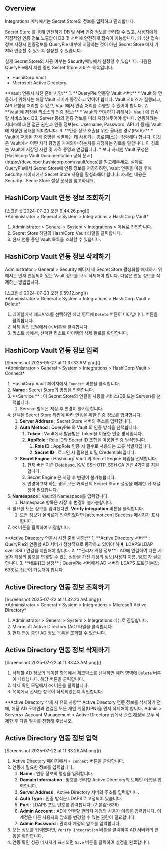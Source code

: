 
## Overview
Integrations 메뉴에서는 Secret Store의 정보를 입력하고 관리합니다.

Secret Store 를 통해 안전하게 DB 및 서버 인증 정보를 관리할 수 있고, 사용자에게 직접적인 인증 정보 노출없이 DB 및 서버에 안전하게 접속이 가능합니다. 커넥션 접속 정보 저장시 인증정보를 QueryPie 내부에 저장하는 것이 아닌 Secret Store 에서 가져와 인증할 수 있도록 설정할 수 있습니다.

실제 Secret Store의 사용 여부는 Security메뉴에서 설정할 수 있습니다. 다음은 QueryPie에서 지원 중인 Secret Store 서비스 목록입니다.

* HashiCorp Vault
* Microsoft Active Directory

<Callout type="info">
**Vault 연동시 사전 준비 사항:** 
1. **QueryPie 연동할 Vault 서버:**
    * Vault 와 연동하기 위해서는 해당 Vault 서버가 동작하고 있어야 합니다. Vault 서비스가 실행되고, API 요청을 처리할 수 있고, Vault에서 인증 처리를 수행할 수 있어야 합니다.
2. **Vault에 저장된 리소스의 인증 정보:**
    * Vault와 연동하기 위해서는 Vault 에 접속할 서비스(ex. DB, Server 등)의 인증 정보를 미리 저장해두어야 합니다. 연동하려는 서비스에 대한 접근 권한과 인증 정보(ex. Username, Password, API 키 등)을 Vault에 저장한 상태를 의미합니다.
3. **인증 정보 호출을 위한 올바른 경로(Path):**
    * Vault에 저장된 자격 증명을 식별하는 데 사용되는 경로(패스)는 정확해야 합니다. 이것은 Vault에서 어떤 자격 증명을 가져와야 하는지를 지정하는 경로를 말합니다. 이 경로는 Vault에 저장된 자원 및 자격 증명과 연결됩니다.
* 보다 자세한 Vault 구성은 [Hashicorp Vault Documentation 공식 문서](https://developer.hashicorp.com/vault/docs)를 참고해주세요.
</Callout>

<Callout type="important">
실제로 QueryPie에서 Secret Store에 인증 정보를 저장하려면, Vault 연동을 마친 후에 Security 페이지에서 Secret Store 사용을 활성화해야 합니다. 자세한 내용은 Security l Secre Store 설정 문서를 참고하세요. 
</Callout>

## HashiCorp Vault 연동 정보 조회하기
<p align="center">
<div>[스크린샷 2024-07-23 오전 9.44.26.png]()</div>
*Administrator &gt; General &gt; System &gt; Integrations &gt; HashiCorp Vault*
</p>

1. Administrator &gt; General &gt; System &gt; Integrations &gt; 메뉴로 진입합니다.
2. Secret Store 하단의 HashiCorp Vault 타일을 클릭합니다.
3. 현재 연동 중인 Vault 목록을 조회할 수 있습니다.

## HashiCorp Vault 연동 정보 삭제하기
Administrator &gt; General &gt; Security 페이지 내 Secret Store 활성화를 해제하기 위해서는 먼저 연동되어 있는 Vault 정보를 모두 삭제해야 합니다. 다음은 연동 정보를 삭제하는 방법입니다.

<p align="center">
<div>[스크린샷 2024-07-23 오전 9.59.12.png]()</div>
*Administrator &gt; General &gt; System &gt; Integrations &gt; HashiCorp Vault &gt; Delete*
</p>

1. 테이블에서 체크박스를 선택하면 헤더 영역에 `Delete` 버튼이 나타납니다. 버튼을 클릭합니다.
2. 삭제 확인 모달에서 `OK` 버튼을 클릭합니다.
3. 리스트 상에서, 선택한 리스트 아이템의 삭제 완료를 확인합니다.

## HashiCorp Vault 연동 정보 입력
<p align="center">
<div>[Screenshot 2025-05-27 at 11.37.33 AM.png]()</div>
*Administrator &gt; General &gt; System &gt; Integrations &gt; HashiCorp Vault &gt; Connect*
</p>

1. HashiCorp Vault 페이지에서 `Connect` 버튼을 클릭합니다.
2. **Name**  : Secret Store의 명칭을 입력합니다.
3. **Service ** : 이 Secret Store의 연결을 사용할 서비스(DB 또는 Server)를 선택합니다.
    1. Service 항목은 저장 후 변경이 불가능합니다.
4. 선택된 Secret Store 타입에 따라 연동을 위한 인증 정보를 입력합니다.
    1. **Server Address**  : Secret Store 서버의 주소를 입력합니다.
    2. **Auth Method**  : QueryPie 와 Vault 의 인증 방식을 선택합니다.
        1. **Token**  : Vault에서 발급받은 Token을 이용한 인증 방식입니다.
        2. **AppRole**  : Role ID와 Secret ID 조합을 이용한 인증 방식입니다.
            1. **Role ID**  : AppRole 인증 시 필수로 사용되는 고유 식별자입니다.
            2. **Secret ID**  : 로그인 시 필요한 비밀 Credentials입니다.
    3. **Secret Engine**  : Hashicorp Vault 의 Secret Engine 타입을 선택합니다.
        1. 현재 버전 기준 Database, K/V, SSH OTP, SSH CA 엔진 4가지를 지원합니다.
        2. Secret Engine 은 저장 후 변경이 불가능합니다.
        3. 변경하고자 하는 경우 모든 커넥션의 Secret Store 설정을 해제한 뒤 재설정이 필요합니다.
5. **Namespace**  : Vault의 Namespace를 입력합니다.
    1. Namespace 항목은 저장 후 변경이 불가능합니다.
6. 필요한 모든 정보를 입력했다면,  **Verify integration**  버튼을 클릭합니다.
    1. 모든 정보가 올바르게 입력되었다면 [ac:emoticon] Success 메시지가 표시됩니다.
7. `OK` 버튼을 클릭하여 저장합니다.

<Callout type="info">
**Active Directory 연동시 사전 준비 사항:** 
1. **Active Directory 서버** : QueryPie와 연동할 AD 서버가 정상적으로 동작하고 있어야 하며, LDAPS(LDAP over SSL) 연결을 지원해야 합니다.
2. **관리자 계정 정보** : AD에 연결하여 다른 사용자 계정의 암호를 변경할 수 있는 권한을 가진 계정의 정보(사용자 이름, 암호)가 필요합니다.
3. **네트워크 설정** : QueryPie 서버에서 AD 서버의 LDAPS 포트(기본값: 636)로 접근이 가능해야 합니다.
</Callout>

## Active Directory 연동 정보 조회하기
<p align="center">
<div>[Screenshot 2025-07-22 at 11.32.23 AM.png]()</div>
*Administrator &gt; General &gt; System &gt; Integrations &gt; Microsoft Active Directory*
</p>

1. Administrator &gt; General &gt; System &gt; Integrations 메뉴로 진입합니다.
2. Microsoft Active Directory (AD) 타일을 클릭합니다.
3. 현재 연동 중인 AD 정보 목록을 조회할 수 있습니다.

## Active Directory 연동 정보 삭제하기
<p align="center">
<div>[Screenshot 2025-07-22 at 11.33.43 AM.png]()</div>
</p>

1. 삭제할 AD 정보의 테이블 항목에서 체크박스를 선택하면 헤더 영역에 `Delete` 버튼이 나타납니다. 해당 버튼을 클릭합니다.
2. 삭제 확인 모달에서 `OK` 버튼을 클릭합니다.
3. 목록에서 선택한 항목이 삭제되었는지 확인합니다.

<Callout type="info">
**Active Directory 삭제 시 유의 사항** 
Active Directory 연동 정보를 삭제하기 전에, 해당 AD 도메인과 연결된 모든 개인 계정(UPN)을 먼저 삭제해야 합니다. Admin &gt; Servers&gt; Account Management &gt; Active Directory 탭에서 관련 계정을 모두 삭제한 후 다음 절차를 진행해 주십시오. 
</Callout>

## Active Directory 연동 정보 입력
<p align="center">
<div>[Screenshot 2025-07-22 at 11.33.26 AM.png]()</div>
</p>

1. Active Directory 페이지에서 `+ Connect` 버튼을 클릭합니다.
2. 연동에 필요한 정보를 입력합니다.
    1. **Name** : 연동 정보의 명칭을 입력합니다.
    2. **Domain Information** : 암호를 관리할 Active Directory의 도메인 이름을 입력합니다.
    3. **Server Address** : Active Directory 서버의 주소를 입력합니다.
    4. **Auth Type** : 인증 방식은 LDAPS로 고정되어 있습니다.
    5. **Port** : LDAPS 포트 번호를 입력합니다. (기본값: 636)
    6. **Admin Account** : AD에 연결할 관리자 계정의 사용자 이름을 입력합니다. 이 계정은 다른 사용자의 암호를 변경할 수 있는 권한이 필요합니다.
    7. **Admin Password** : 관리자 계정의 암호를 입력합니다.
3. 모든 정보를 입력했다면, `Verify Integration` 버튼을 클릭하여 AD 서버와의 연동을 확인합니다.
4. 연동 확인 성공 메시지가 표시되면 `Save` 버튼을 클릭하여 설정을 완료합니다.
